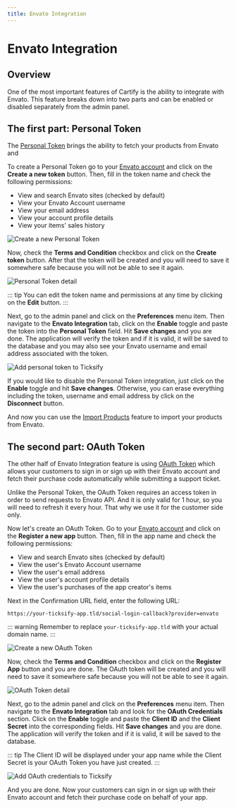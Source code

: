 ```yaml
---
title: Envato Integration
---
```



# Envato Integration
<TOCInline toc={toc}/>

## Overview

One of the most important features of Cartify is the ability to integrate with Envato. This feature breaks down into two
parts and can be enabled or disabled separately from the admin panel.

## The first part: Personal Token

The [Personal Token](https://build.envato.com/api#token) brings the ability to fetch your products from Envato and

To create a Personal Token go to your [Envato account](https://build.envato.com/my-apps/) and click on the **Create a
new token** button. Then, fill in the token name and check the following permissions:

* View and search Envato sites (checked by default)
* View your Envato Account username
* View your email address
* View your account profile details
* View your items' sales history

![Create a new Personal Token](/img/ticksify/envato-personal-token-editor.png)

Now, check the **Terms and Condition** checkbox and click on the **Create token** button. After that the token will be
created and you will need to save it somewhere safe because you will not be able to see it again.

![Personal Token detail](/img/ticksify/envato-personal-token-detail.png)

::: tip
You can edit the token name and permissions at any time by clicking on the **Edit** button.
:::

Next, go to the admin panel and click on the **Preferences** menu item. Then navigate to the **Envato Integration** tab,
click on the **Enable** toggle and paste the token into the **Personal Token** field. Hit **Save changes** and you are
done. The application will verify the token and if it is valid, it will be saved to the database and you may also see
your Envato username and email address associated with the token.

![Add personal token to Ticksify](/img/ticksify/add-personal-token-to-ticksify.png)

If you would like to disable the Personal Token integration, just click on the **Enable** toggle and hit
**Save changes**. Otherwise, you can erase everything including the token, username and email address by click on the
**Disconnect** button.

And now you can use the [Import Products](/img/ticksify/ticketing-system.html#setting-up-the-product) feature to import
your products
from Envato.

## The second part: OAuth Token

The other half of Envato Integration feature is using [OAuth Token](https://build.envato.com/api#oauth) which allows
your customers to sign in or sign up with their Envato account and fetch their purchase code automatically while
submitting a support ticket.

Unlike the Personal Token, the OAuth Token requires an access token in order to send requests to Envato API. And it is
only valid for 1 hour, so you will need to refresh it every hour. That why we use it for the customer side only.

Now let's create an OAuth Token. Go to your [Envato account](https://build.envato.com/my-apps/) and click on the
**Register a new app** button. Then, fill in the app name and check the following permissions:

* View and search Envato sites (checked by default)
* View the user's Envato Account username
* View the user's email address
* View the user's account profile details
* View the user's purchases of the app creator's items

Next in the Confirmation URL field, enter the following URL:

```text
https://your-ticksify-app.tld/social-login-callback?provider=envato
```

::: warning
Remember to replace `your-ticksify-app.tld` with your actual domain name.
:::

![Create a new OAuth Token](/img/ticksify/envato-oauth-token-editor.png)

Now, check the **Terms and Condition** checkbox and click on the **Register App** button and you are done. The OAuth
token will be created and you will need to save it somewhere safe because you will not be able to see it again.

![OAuth Token detail](/img/ticksify/envato-oauth-token-detail.png)

Next, go to the admin panel and click on the **Preferences** menu item. Then navigate to the **Envato Integration** tab
and look for the **OAuth Credentials** section. Click on the **Enable** toggle and paste the **Client ID** and the
**Client Secret** into the corresponding fields. Hit **Save changes** and you are done. The application will verify the
token and if it is valid, it will be saved to the database.

::: tip
The Client ID will be displayed under your app name while the Client Secret is your OAuth Token you have just created.
:::

![Add OAuth credentials to Ticksify](/img/ticksify/add-oauth-credentials-to-ticksify.png)

And you are done. Now your customers can sign in or sign up with their Envato account and fetch their purchase code on
behalf of your app.
